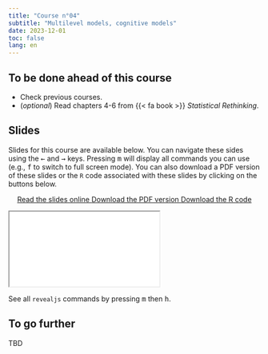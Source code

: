 ```yaml
---
title: "Course n°04"
subtitle: "Multilevel models, cognitive models"
date: 2023-12-01
toc: false
lang: en
---
```


## To be done ahead of this course

- Check previous courses.
- (*optional*) Read chapters 4-6 from {{< fa book >}} *Statistical Rethinking*.

## Slides

Slides for this course are available below. You can navigate these sides using the <kbd>←</kbd> and <kbd>→</kbd> keys. Pressing <kbd>m</kbd> will display all commands you can use (e.g., <kbd>f</kbd> to switch to full screen mode). You can also download a PDF version of these slides or the `R` code associated with these slides by clicking on the buttons below.

<p class="buttons" style="text-align:center;"><a class="btn btn-danger" target="_blank" href="../slides/html/cours04.html"><i class="fa-solid fa-arrow-up-right-from-square"></i> Read the slides online </a> <a class="btn btn-danger" target="_blank" href="../slides/pdf/cours04.pdf" role="button"><i class="fa-solid fa-file-pdf"></i> Download the PDF version </a> <a class="btn btn-danger" target="_blank" href="../slides/code/cours04.R"><i class="fa-solid fa-code"></i> Download the R code </a> </p>

<div class="ratio ratio-16x9"> <iframe src="../slides/html/cours04.html"></iframe> </div>

::: {.callout-tip}
See all `revealjs` commands by pressing <kbd>m</kbd> then <kbd>h</kbd>.
:::

## To go further

TBD
